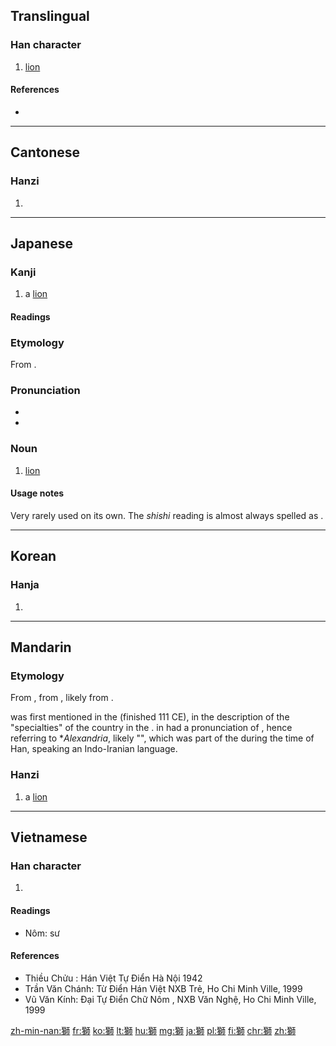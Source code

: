{{also|狮}}
==Translingual==

===Han character===
{{Han char|rn=94|rad=犬|as=10|sn=13|four=4122<sub>7</sub>|canj=大竹竹口月 (KHHRB)}}

# [[lion]]

====References====
* {{Han ref|kx=0717.100|dkj=20609|dj=1128.250|hdz=21363.040|uh=7345|ud=29509|bh=B7E0|bd=47072}}

----

==Cantonese==

===Hanzi===
{{yue-hanzi|jyut=si1|y=si1|sim=狮}}

# {{defn|lang=yue|sort=犬10}}

----

==Japanese==

===Kanji===
{{ja-kanji|grade=n|rs=犬10}}

# a [[lion]]

====Readings====
{{ja-readings
|goon=[[し]] (shi)|kanon=[[し]] (shi)
|kun=(''rare'') [[しし]] (shishi)
}}

===Etymology===
From {{etyl|ltc|ja|sort=し}}.

===Pronunciation===
* {{l|ja|sc=Latn|音読み|On'yomi}}
* {{IPA|lang=ja|[ɕi]}}

===Noun===
{{ja-noun|し}}

# [[lion]]

====Usage notes====
Very rarely used on its own.  The ''shishi'' reading is almost always spelled as {{l|ja|獅子}}.

----

==Korean==

===Hanja===
{{ko-hanja|hangeul=사|eumhun=|rv=sa|mr=sa|y=sa}}

# {{defn|lang=ko|sort=犬10}}

----

==Mandarin==

===Etymology===
From {{etyl|ltc|cmn}} {{IPAchar|/ʃɣiɪ/}}, from {{etyl|och|cmn}} {{IPAchar|/*srij/}}, likely from {{etyl|pal|cmn}} {{m|pal|šgl|tr=šagr, šēr|gloss=lion; (astronomy) Leo}}.

{{lang|und|sc=Hani|獅 / 獅子 / 師 / 師子}} was first mentioned in the ''{{w|Book of Han}}'' (finished 111 CE), in the description of the "specialties" of the {{lang|und|sc=Hani|[[烏弋山離]]}} country in the {{w|Western Regions}}.  {{lang|und|sc=Hani|烏弋山離}} in {{etyl|och|-}} had a pronunciation of {{IPAchar|/*ʔa lək sren raj/}}, hence referring to *''Alexandria'', likely "{{w|Alexandria Prophthasia}}", which was part of the {{w|Parthian Empire}} during the time of Han, speaking an Indo-Iranian language.

===Hanzi===
{{cmn-hanzi|sim=狮|pin=[[shī]] ([[shi1]])|wg=shih<sup>1</sup>}}

# a [[lion]]

----

==Vietnamese==

===Han character===
{{vi-hantu|sư|rs=犬10}}

# {{defn|lang=vi|sort=犬10}}

====Readings====
* Nôm: sư

====References====
* Thiều Chửu : Hán Việt Tự Điển  Hà Nội 1942
* Trần Văn Chánh: Từ Điển Hán Việt NXB Trẻ, Ho Chi Minh Ville, 1999
* Vũ Văn Kính: Đại Tự Điển Chữ Nôm , NXB Văn Nghệ, Ho Chi Minh Ville, 1999

[[zh-min-nan:獅]]
[[fr:獅]]
[[ko:獅]]
[[lt:獅]]
[[hu:獅]]
[[mg:獅]]
[[ja:獅]]
[[pl:獅]]
[[fi:獅]]
[[chr:獅]]
[[zh:獅]]